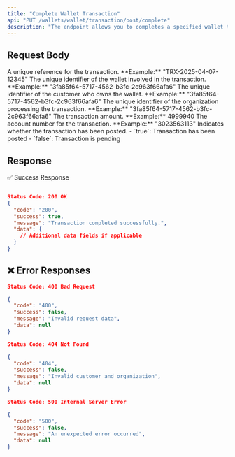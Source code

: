 ```yaml
---
title: "Complete Wallet Transaction"
api: "PUT /wallets/wallet/transaction/post/complete"
description: "The endpoint allows you to completes a specified wallet transaction."
---
```


## Request Body

<ParamField body="transactionReference" type="string" required>
  A unique reference for the transaction.
  **Example:** "TRX-2025-04-07-12345"
</ParamField>

<ParamField body="walletId" type="string" required>
  The unique identifier of the wallet involved in the transaction.
  **Example:** "3fa85f64-5717-4562-b3fc-2c963f66afa6"
</ParamField>

<ParamField body="customerId" type="string" required>
  The unique identifier of the customer who owns the wallet.
  **Example:** "3fa85f64-5717-4562-b3fc-2c963f66afa6"
</ParamField>

<ParamField body="organizationId" type="string" required>
  The unique identifier of the organization processing the transaction.
  **Example:** "3fa85f64-5717-4562-b3fc-2c963f66afa6"
</ParamField>

<ParamField body="amount" type="number" required>
  The transaction amount.
  **Example:** 4999940
</ParamField>

<ParamField body="accountNumber" type="string" required>
  The account number for the transaction.
  **Example:** "3023563113"
</ParamField>

<ParamField body="isPosted" type="boolean">
  Indicates whether the transaction has been posted.
  - `true`: Transaction has been posted
  - `false`: Transaction is pending
</ParamField>

## Response

✅ Success Response

```json

Status Code: 200 OK
{
  "code": "200",
  "success": true,
  "message": "Transaction completed successfully.",
  "data": {
    // Additional data fields if applicable
  }
}
```

## ❌ Error Responses

```json
Status Code: 400 Bad Request

{
  "code": "400",
  "success": false,
  "message": "Invalid request data",
  "data": null
}

Status Code: 404 Not Found

{
  "code": "404",
  "success": false,
  "message": "Invalid customer and organization",
  "data": null
}

Status Code: 500 Internal Server Error

{
  "code": "500",
  "success": false,
  "message": "An unexpected error occurred",
  "data": null
}
